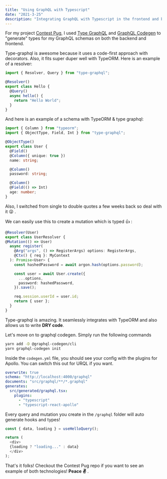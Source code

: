 ```yaml
---
title: "Using GraphQL with Typescript"
date: "2021-3-25"
description: "Integrating GraphQL with Typescript in the frontend and backend."
---
```


For my project [Contest Pug](https://github.com/coderinblack08/contest-pug-2), I used [Type GraphQL](https://typegraphql.com/) and [GraphQL Codegen](https://www.graphql-code-generator.com/) to "generate" types for my GraphQL schemas on both the backend and frontend. 

Type-graphql is awesome because it uses a code-first approach with decorators. Also, it fits super duper well with TypeORM. Here is an example of a resolver:

```ts
import { Resolver, Query } from "type-graphql";

@Resolver()
export class Hello {
  @Query()
  async hello() {
    return "Hello World";
  }
}
```

And here is an example of a schema with TypeORM & type graphql:

```ts
import { Column } from "typeorm";
import { ObjectType, Field, Int } from "type-graphql";

@ObjectType()
export class User {
  @Field()
  @Column({ unique: true })
  name: string;

  @Column()
  password: string;

  @Column()
  @Field(() => Int)
  age: number;
}
```

Also, I switched from single to double quotes a few weeks back so deal with it 😜 .

We can easily use this to create a mutation which is typed 👍 :

```ts
@Resolver(User)
export class UserResolver {
@Mutation(() => User)
  async register(
    @Arg("args", () => RegisterArgs) options: RegisterArgs,
    @Ctx() { req }: MyContext
  ): Promise<User> {
    const hashedPassword = await argon.hash(options.password);

    const user = await User.create({
      ...options,
      password: hashedPassword,
    }).save();

    req.session.userId = user.id;
    return { user };
  }
}
```

Type-graphql is amazing. It seamlessly integrates with TypeORM and also allows us to write **DRY code**.

Let's move on to graphql codegen. Simply run the following commands

```bash
yarn add -D @graphql-codegen/cli
yarn graphql-codegen init
```

Inside the `codegen.yml` file, you should see your config with the plugins for Apollo. You can switch this out for URQL if you want.

```yml
overwrite: true
schema: "http://localhost:4000/graphql"
documents: "src/graphql/**/*.graphql"
generates:
  src/generated/graphql.tsx:
    plugins:
      - "typescript"
      - "typescript-react-apollo"
```

Every query and mutation you create in the `/graphql` folder will auto generate hooks and types!

```ts
const { data, loading } = useHelloQuery();

return (
  <div>
  {loading ? "loading..." : data}
  </div>
);
```

That's it folks! Checkout the Contest Pug repo if you want to see an example of both technologies! **Peace ✌️** .
